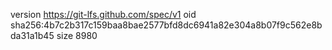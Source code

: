 version https://git-lfs.github.com/spec/v1
oid sha256:4b7c2b317c159baa8bae2577bfd8dc6941a82e304a8b07f9c562e8bda31a1b45
size 8980
